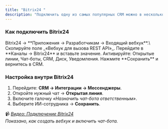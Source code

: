 ```yaml
---
title: "Bitrix24 "
description: "Подключить одну из самых популярных CRM можно в несколько кликов"
---
```



### Как подключить Bitrix24

<Steps>
  <Step title="Создайте вебхук">
    Bitrix24 → **Приложения → Разработчикам → Входящий вебхук**.\
    Скопируйте поле _«Вебхук для вызова REST API»_.
  </Step>
  <Step title="Добавьте вебхук в AI TEXTURA">
    Перейдите в **Каналы → Bitrix24** и вставьте значение.
  </Step>
  <Step title="Выдайте права">
    Активируйте: Открытые линии, Чат-боты, CRM, Диск, Уведомления.
  </Step>
  <Step title="Сохраните">
    Нажмите **Сохранить** и вернитесь в CRM.
  </Step>
</Steps>

### Настройка внутри Bitrix24

1. Перейдите: **CRM → Интеграции → Мессенджеры**.
2. Откройте нужный чат → **Открытая линия**.
3. Включите галочку _«Назначить чат-бота ответственным»_.
4. Выберите ИИ-сотрудника → **Сохранить**.

📹 [_Видео: Подключение Bitrix24_](#)\
_Показано, как создать вебхук и включить чат-бота._